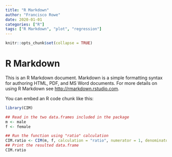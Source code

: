 ```yaml
---
title: "R Markdown"
author: "Francisco Rowe"
date: 2020-01-01
categories: ["R"]
tags: ["R Markdown", "plot", "regression"]
---
```


```r
knitr::opts_chunk$set(collapse = TRUE)
```

# R Markdown

This is an R Markdown document. Markdown is a simple formatting syntax for authoring HTML, PDF, and MS Word documents. For more details on using R Markdown see <http://rmarkdown.rstudio.com>.

You can embed an R code chunk like this:

```r
library(CIM)
```

```r
## Read in the two data.frames included in the package
m <- male
f <- female

## Run the function using "ratio" calculation
CIM.ratio <- CIM(m, f, calculation = "ratio", numerator = 1, denominator = 2)
## Print the resulted data.frame
CIM.ratio
```
